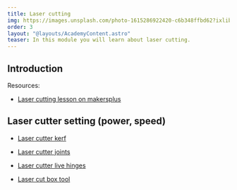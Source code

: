 ```yaml
---
title: Laser cutting
img: https://images.unsplash.com/photo-1615286922420-c6b348ffbd62?ixlib=rb-4.0.3&ixid=MnwxMjA3fDB8MHxwaG90by1wYWdlfHx8fGVufDB8fHx8&auto=format&fit=crop&w=2070&q=80
order: 3
layout: "@layouts/AcademyContent.astro"
teaser: In this module you will learn about laser cutting.
---
```


## Introduction

Resources:
- <a href="https://www.makersplus.eu/laser-cutter/" target="_blank" rel="noopener noreferrer">Laser cutting lesson on makersplus</a>


## Laser cutter setting (power, speed)

- <a href="https://www.lasercutco.com/blog/lasercuttingkerf" target="_blank" rel="noopener noreferrer">Laser cutter kerf</a>

- <a href="http://academy.cba.mit.edu/classes/computer_cutting/joints.png" target="_blank" rel="noopener noreferrer">Laser cutter joints</a>

- <a href="https://www.instructables.com/Laser-cut-enclosure-with-living-hinge-lid/" target="_blank" rel="noopener noreferrer">Laser cutter live hinges</a>

- <a href="https://en.makercase.com/#/" target="_blank" rel="noopener noreferrer">Laser cut box tool</a>





